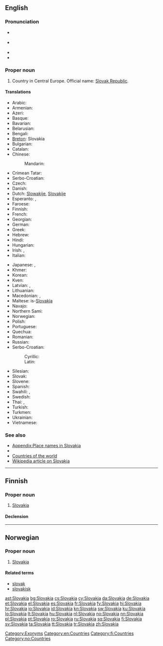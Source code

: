 {{also|slovakia|Slovákia|Šlovakia}}
==English==
{{rfc-auto}}
{{wikipedia}}

===Pronunciation===
* {{a|UK}} {{IPA|/sləʊˈvæ.ki.ə/|/sləʊˈvɑː.ki.ə/}}
* {{a|US}} {{IPA|/sloʊˈvɑ.ki.ə/|/sloʊˈvæ.ki.ə/}}
* {{audio|en-us-Slovakia.ogg|Audio (US)}}
* {{rhymes|ækiə}}

===Proper noun===
{{en-proper noun}}

# Country in Central Europe. Official name: [[Slovak Republic]].

====Translations====
{{trans-top|Slovak Republic}}
* Arabic: {{t-|ar|سلوفاكيا|f|tr=slufaakiya}}
* Armenian: {{t-|hy|Սլովակիա|tr=Slovakia}}
* Azeri: {{t+|az|Slovakiya}}
* Basque: {{t+|eu|Eslovakia|xs=Basque}}
* Bavarian: {{tø|bar|Slowàkai}}
* Belarusian: {{t-|be|Славакія|f|tr=Slavákija|xs=Belarusian}}
* Bengali: {{t-|bn|স্লোভাকিয়া}}
* [[Breton]]: Slovakia
* Bulgarian: {{t+|bg|Словакия|f|tr=Slovákija}}
* Catalan: {{t+|ca|Eslovàquia|f}}
* Chinese:
*: Mandarin: {{t-|cmn|斯洛伐克|tr=Sīluòfákè|sc=Hani}}
* Crimean Tatar: {{tø|crh|Slovakiya}}
* Serbo-Croatian: {{t|sh|Slovačka|f}}
* Czech: {{t+|cs|Slovensko|n}}
* Danish: {{t+|da|Slovakiet}}
* Dutch: [[Slowakije]], [[Slovakije]]
* Esperanto: {{t-|eo|Slovakio|xs=Esperanto}}, {{t-|eo|Slovakujo|xs=Esperanto}}
* Faroese: {{t-|fo|Slovakia|f|n}}
* Finnish: {{t+|fi|Slovakia}}
* French: {{t+|fr|Slovaquie|f}}
* Georgian: {{t-|ka|სლოვაკეთი|tr=slovaket'i|sc=Geor|xs=Georgian}}
* German: {{t+|de|Slowakei|f}}
* Greek: {{t+|el|Σλοβακία|f|tr=Slovakía}}
* Hebrew: {{t+|he|סלובקיה}}
* Hindi: {{t+|hi|स्लोवाकिया|tr=slōvākiyā|xs=Hindi}}
* Hungarian: {{t+|hu|Szlovákia}}
* Irish: {{t-|ga|Slóvaic|f|alt=An tSlóvaic}}, {{t-|ga|Poblacht na Slóvaice|f}}
* Italian: {{t+|it|Slovacchia}}
{{trans-mid}}
* Japanese: {{t+|ja|スロヴァキア|tr=Surovakia}}, {{t+|ja|スロバキア|tr=Surobakia}}
* Khmer: {{t-|km|ស្លូវ៉ាគី|tr=slo var ki|sc=Khmr}}
* Korean: {{t+|ko|슬로바키아|tr=Seullobakia|sc=Hang}}
* Kven: {{tø|fkv|Slovakia}}
* Latvian: {{t+|lv|Slovākija|f|xs=Latvian}}, {{t-|lv|Slovakija|f|xs=Latvian}}
* Lithuanian: {{t+|lt|Slovakija|f|xs=Lithuanian}}
* Macedonian: {{t+|mk|Словачка|f|tr=Slovačka}}, {{t-|mk|Словакија|f|tr=Slovákija}}
* Maltese: is-[[Slovakja]]
* Navajo: {{tø|nv|Słóbaʼ bikéyah}}
* Northern Sami: {{tø|se|Šlovakia}}
* Norwegian: {{t+|no|Slovakia}}
* Polish: {{t+|pl|Słowacja|f}}
* Portuguese: {{t+|pt|Eslováquia}}
* Quechua: {{t-|qu|Isluwakya|xs=Quechua}}
* Romanian: {{t+|ro|Slovacia|f}}
* Russian: {{t+|ru|Словакия|f|tr=Slovákija}}
* Serbo-Croatian:
*: Cyrillic: {{t-|sh|Словачка|f|alt=Сло̀ва̄чка|sc=Cyrl|xs=Serbo-Croatian}}
*: Latin: {{t-|sh|Slovačka|f|alt=Slòvāčkā|xs=Serbo-Croatian}}
* Silesian: {{tø|szl|Słowacyjo|f}}
* Slovak: {{t+|sk|Slovensko|n}}
* Slovene: {{t+|sl|Slovaška|f}}
* Spanish: {{t+|es|Eslovaquia|f}}
* Swahili: {{t+|sw|Slovakia}}, {{t-|sw|Uslovaki}}
* Swedish: {{t+|sv|Slovakien}}
* Thai: {{t-|th|ประเทศสโลวาเกีย|tr=bpràtâyt sàlŏwaagia}}, {{t+|th|สโลวาเกีย|tr=sàlŏwaagia}}
* Turkish: {{t+|tr|Slovakya}}
* Turkmen: {{t-|tk|Slowakiýa}}
* Ukrainian: {{t+|uk|Словаччина|f|tr=Slováččyna|xs=Ukrainian}}
* Vietnamese: {{t-|vi|Slovakia|xs=Vietnamese}}
{{trans-bottom}}

===See also===
* [[Appendix:Place names in Slovakia]]
* {{list|en|countries of Europe}}
* [[Appendix:Countries of the world|Countries of the world]]
* [[w:Slovakia|Wikipedia article on Slovakia]]

[[Category:Exonyms]]
[[Category:en:Countries]]

----

==Finnish==
{{wikipedia|lang=fi}}

===Proper noun===
{{fi-proper noun}}

# [[#English|Slovakia]]

====Declension====
{{fi-decl-kulkija|Slovaki|nopl=1}}

[[Category:fi:Countries]]

----

==Norwegian==

===Proper noun===
{{head|no|proper noun}}

# [[#English|Slovakia]]

====Related terms====
* [[slovak]]
* [[slovakisk]]

[[Category:no:Countries]]

[[ast:Slovakia]]
[[bg:Slovakia]]
[[cs:Slovakia]]
[[cy:Slovakia]]
[[da:Slovakia]]
[[de:Slovakia]]
[[et:Slovakia]]
[[el:Slovakia]]
[[es:Slovakia]]
[[fr:Slovakia]]
[[fy:Slovakia]]
[[hi:Slovakia]]
[[hr:Slovakia]]
[[io:Slovakia]]
[[id:Slovakia]]
[[kn:Slovakia]]
[[sw:Slovakia]]
[[ku:Slovakia]]
[[lo:Slovakia]]
[[lt:Slovakia]]
[[hu:Slovakia]]
[[nl:Slovakia]]
[[no:Slovakia]]
[[nn:Slovakia]]
[[pl:Slovakia]]
[[pt:Slovakia]]
[[ro:Slovakia]]
[[ru:Slovakia]]
[[sq:Slovakia]]
[[fi:Slovakia]]
[[sv:Slovakia]]
[[ta:Slovakia]]
[[tt:Slovakia]]
[[tr:Slovakia]]
[[zh:Slovakia]]